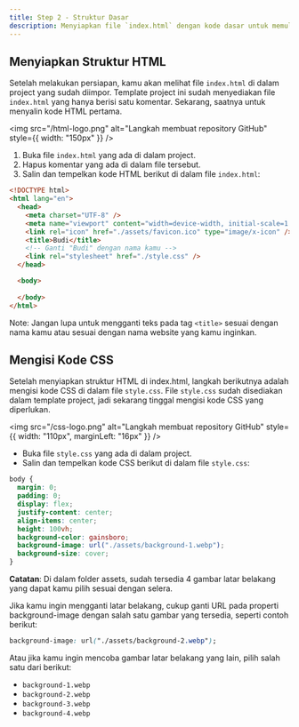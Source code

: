 ```yaml
---
title: Step 2 - Struktur Dasar
description: Menyiapkan file `index.html` dengan kode dasar untuk memulai pembuatan website Link Bio.
---
```


## Menyiapkan Struktur HTML

Setelah melakukan persiapan, kamu akan melihat file `index.html` di dalam project yang sudah diimpor. Template project ini sudah menyediakan file `index.html` yang hanya berisi satu komentar. Sekarang, saatnya untuk menyalin kode HTML pertama.

<img
  src="/html-logo.png"
  alt="Langkah membuat repository GitHub"
  style={{ width: "150px" }}
/>

1. Buka file `index.html` yang ada di dalam project.
2. Hapus komentar yang ada di dalam file tersebut.
3. Salin dan tempelkan kode HTML berikut di dalam file `index.html`:

```html
<!DOCTYPE html>
<html lang="en">
  <head>
    <meta charset="UTF-8" />
    <meta name="viewport" content="width=device-width, initial-scale=1.0" />
    <link rel="icon" href="./assets/favicon.ico" type="image/x-icon" />
    <title>Budi</title>
    <!-- Ganti "Budi" dengan nama kamu -->
    <link rel="stylesheet" href="./style.css" />
  </head>

  <body>
  
  </body>
</html>
```

Note: Jangan lupa untuk mengganti teks pada tag `<title>` sesuai dengan nama kamu atau sesuai dengan nama website yang kamu inginkan.

## Mengisi Kode CSS

Setelah menyiapkan struktur HTML di index.html, langkah berikutnya adalah mengisi kode CSS di dalam file `style.css`. File `style.css` sudah disediakan dalam template project, jadi sekarang tinggal mengisi kode CSS yang diperlukan.

<img
  src="/css-logo.png"
  alt="Langkah membuat repository GitHub"
  style={{ width: "110px", marginLeft: "16px" }}
/>

- Buka file `style.css` yang ada di dalam project.
- Salin dan tempelkan kode CSS berikut di dalam file `style.css`:

```css
body {
  margin: 0;
  padding: 0;
  display: flex;
  justify-content: center;
  align-items: center;
  height: 100vh;
  background-color: gainsboro;
  background-image: url("./assets/background-1.webp");
  background-size: cover;
}
```

**Catatan**: Di dalam folder assets, sudah tersedia 4 gambar latar belakang yang dapat kamu pilih sesuai dengan selera.

Jika kamu ingin mengganti latar belakang, cukup ganti URL pada properti background-image dengan salah satu gambar yang tersedia, seperti contoh berikut:

```css
background-image: url("./assets/background-2.webp");
```

Atau jika kamu ingin mencoba gambar latar belakang yang lain, pilih salah satu dari berikut:

- `background-1.webp`
- `background-2.webp`
- `background-3.webp`
- `background-4.webp`
